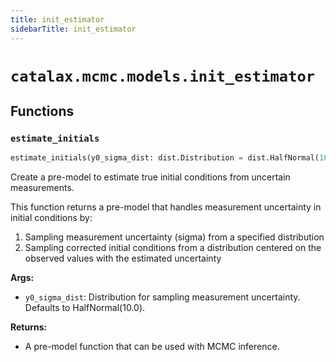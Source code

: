 ```yaml
---
title: init_estimator
sidebarTitle: init_estimator
---
```


# `catalax.mcmc.models.init_estimator`

## Functions

### `estimate_initials` <sup><a href="https://github.com/JR-1991/Catalax/blob/master/catalax/mcmc/models/init_estimator.py#L8" target="_blank"><Icon icon="github" style="width: 14px; height: 14px;" /></a></sup>

```python
estimate_initials(y0_sigma_dist: dist.Distribution = dist.HalfNormal(10.0)) -> PreModel
```


Create a pre-model to estimate true initial conditions from uncertain measurements.

This function returns a pre-model that handles measurement uncertainty in initial
conditions by:
1. Sampling measurement uncertainty (sigma) from a specified distribution
2. Sampling corrected initial conditions from a distribution centered on the
   observed values with the estimated uncertainty

**Args:**
- `y0_sigma_dist`: Distribution for sampling measurement uncertainty.
          Defaults to HalfNormal(10.0).

**Returns:**
- A pre-model function that can be used with MCMC inference.

